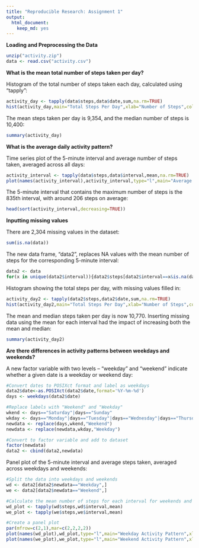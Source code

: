 ```yaml
---
title: "Reproducible Research: Assignment 1"
output: 
  html_document: 
    keep_md: yes
---
```

**Loading and Preprocessing the Data**

```r
unzip("activity.zip")
data <- read.csv("activity.csv")
```

**What is the mean total number of steps taken per day?**

Histogram of the total number of steps taken each day, calculated using "tapply":

```r
activity_day <- tapply(data$steps,data$date,sum,na.rm=TRUE)
hist(activity_day,main="Total Steps Per Day",xlab="Number of Steps",col="blue")
```

The mean steps taken per day is 9,354, and the median number of steps is 10,400:

```r
summary(activity_day)
```

**What is the average daily activity pattern?**

Time series plot of the 5-minute interval and average number of steps taken, averaged across all days:

```r
activity_interval <- tapply(data$steps,data$interval,mean,na.rm=TRUE)
plot(names(activity_interval),activity_interval,type="l",main="Average Daily Activity Pattern",xlab="Interval",ylab="Steps")
```

The 5-minute interval that contains the maximum number of steps is the 835th interval, with around 206 steps on average:

```r
head(sort(activity_interval,decreasing=TRUE))
```

**Inputting missing values**

There are 2,304 missing values in the dataset:
```r
sum(is.na(data))
```

The new data frame, "data2", replaces NA values with the mean number of steps for the corresponding 5-minute interval:
```r
data2 <- data
for(x in unique(data2$interval)){data2$steps[data2$interval==x&is.na(data2$steps)]<-mean(data2$steps[data2$interval==x],na.rm=TRUE)}
```

Histogram showing the total steps per day, with missing values filled in:
```r
activity_day2 <- tapply(data2$steps,data2$date,sum,na.rm=TRUE)
hist(activity_day2,main="Total Steps Per Day",xlab="Number of Steps",col="blue")
```


The mean and median steps taken per day is now 10,770. Inserting missing data using the mean for each interval had the impact of increasing both the mean and median:
```r
summary(activity_day2)
```

**Are there differences in activity patterns between weekdays and weekends?**

A new factor variable with two levels – “weekday” and “weekend” indicate whether a given date is a weekday or weekend day:

```r
#Convert dates to POSIXct format and label as weekdays
data2$date<-as.POSIXct(data2$date,format='%Y-%m-%d')
days <- weekdays(data2$date)

#Replace labels with "Weekend" and "Weekday"
wkend <- days=="Saturday"|days=="Sunday"
wkday <- days=="Monday"|days=="Tuesday"|days=="Wednesday"|days=="Thursday"|days=="Friday"
newdata <- replace(days,wkend,"Weekend")
newdata <- replace(newdata,wkday,"Weekday")

#Convert to factor variable and add to dataset
factor(newdata)
data2 <- cbind(data2,newdata)
```

Panel plot of the 5-minute interval and average steps taken, averaged across weekdays and weekends:

```r
#Split the data into weekdays and weekends
wd <- data2[data2$newdata=="Weekday",]
we <- data2[data2$newdata=="Weekend",]

#Calculate the mean number of steps for each interval for weekends and weekdays
wd_plot <- tapply(wd$steps,wd$interval,mean)
we_plot <- tapply(we$steps,we$interval,mean)

#Create a panel plot
par(mfrow=c(2,1),mar=c(2,2,2,2))
plot(names(wd_plot),wd_plot,type="l",main="Weekday Activity Pattern",xlab="Interval",ylab="Steps")
plot(names(we_plot),we_plot,type="l",main="Weekend Activity Pattern",xlab="Interval",ylab="Steps")
```
